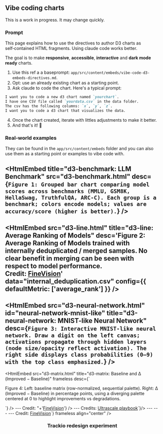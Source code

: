 
## Vibe coding charts

<Note emoji="⚠️" variant="danger">This is a work in progress. It may change quickly.</Note>

### Prompt

This page explains how to use the directives to author D3 charts as self‑contained HTML fragments.
Using claude code works better.

The goal is to make **responsive**, **accessible**, **interactive** and **dark mode ready** charts.

1. Use this ref a a baseprompt: `app/src/content/embeds/vibe-code-d3-embeds-directives.md`.
2. Opt: use an already existing chart as a starting point.
3. Ask claude to code the chart. Here's a typical prompt:

```markdown
I want you to code a new d3 chart named `yourchart`.
I have one CSV file called `yourdata.csv` in the data folder.
The csv has the following columns: `x`, `y`, `z`.
I want you to code a d3 chart that visualizes the data.
```

4. Once the chart created, iterate with littles adjustments to make it better.
5. And that's it! 🎉

### Real‑world examples

They can be found in the `app/src/content/embeds` folder and you can also use them as a starting point or examples to vibe code with.

<HtmlEmbed
  title="d3-benchmark: LLM Benchmark"
  src="d3-benchmark.html" desc={`Figure 1: Grouped bar chart comparing model scores across benchmarks (MMLU, GSM8K, HellaSwag, TruthfulQA, ARC‑C). Each group is a benchmark; colors encode models; values are accuracy/score (higher is better).`}  />
---
  <HtmlEmbed
  src="d3-line.html"
  title="d3-line: Average Ranking of Models"
  desc='Figure 2: Average Ranking of Models trained with internally deduplicated / merged samples. No clear benefit in merging can be seen with respect to model performance.<br/> Credit: <a href="https://huggingface.co/spaces/HuggingFaceM4/FineVision" target="_blank">FineVision</a>'
  data="internal_deduplication.csv"
  config={{
    defaultMetric: ['average_rank']
  }}
/>
---
  <HtmlEmbed
    src="d3-neural-network.html"
    id="neural-network-mnist-like"
    title="d3-neural-network: MNIST-like Neural Network"
    desc={`Figure 3: Interactive MNIST-like neural network. Draw a digit on the left canvas; activations propagate through hidden layers (node size/opacity reflect activation). The right side displays class probabilities (0–9) with the top class emphasized.`}
  />
---
  <HtmlEmbed
    src="d3-matrix.html"
    title="d3-matrix: Baseline and Δ (Improved − Baseline)"
    frameless
    desc={`<p>
  Figure 4: Left: baseline matrix (row-normalized, sequential palette).
  Right: Δ (Improved − Baseline) in percentage points, using a diverging palette centered at 0 to highlight improvements vs degradations.
</p>`}
  />
---
  <HtmlEmbed title="d3-line-quad: Comparison across thresholds" src="d3-line-quad.html" desc={"Figure 5: Comparison across thresholds for all four filters individually: Formatting, Relevance, Visual Dependency, and Image-Question Correspondence <br/> Credit: "+'<a href="https://huggingface.co/spaces/HuggingFaceM4/FineVision" target="_blank">FineVision</a>'} />
---
<HtmlEmbed src="d3-bar.html" title="d3-bar: Memory usage with recomputation" desc={`Figure 6: Memory usage with recomputation.<br/>Credits: <a href="https://huggingface.co/spaces/nanotron/ultrascale-playbook?section=activation_recomputation" target="_blank">Ultrascale playbook</a>`}/>
--- 
  <HtmlEmbed src="d3-pie.html" title="d3-pie: Pie charts by category" desc='Figure 7: Comparison across thresholds for all four filters individually: Formatting, Relevance, Visual Dependency, and Image-Question Correspondence <br/> Credit: <a href="https://huggingface.co/spaces/HuggingFaceM4/FineVision" target="_blank">FineVision</a>' /> 
--- 
  <HtmlEmbed src="d3-pie-quad.html" title="d3-pie-quad: Quad donuts by metric" align="center" frameless desc={'Quad view: Answer Tokens, Number of Samples, Number of Turns, Number of Images.'} />
---
<HtmlEmbed src="d3-scatter.html" title="d3-scatter: 2D projection by category" desc={`Figure 8: Dataset visualization via UMAP <br/> Credit: <a href="https://huggingface.co/spaces/HuggingFaceM4/FineVision" target="_blank">FineVision</a>`} frameless align="center" />

### Trackio redesign experiment
<TrackioWrapper />

